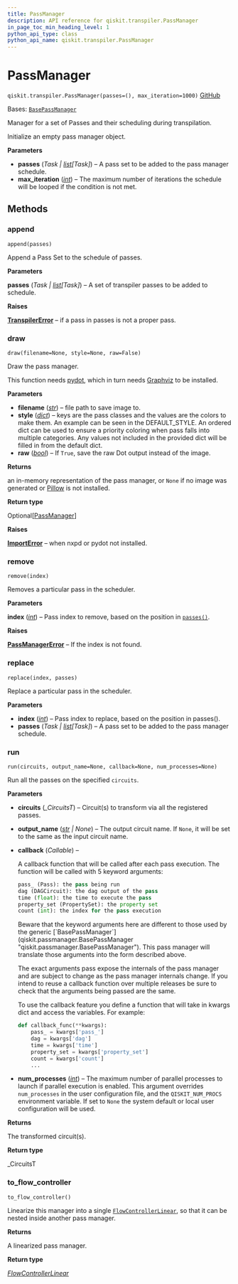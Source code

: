 ```yaml
---
title: PassManager
description: API reference for qiskit.transpiler.PassManager
in_page_toc_min_heading_level: 1
python_api_type: class
python_api_name: qiskit.transpiler.PassManager
---
```


# PassManager

<span id="qiskit.transpiler.PassManager" />

`qiskit.transpiler.PassManager(passes=(), max_iteration=1000)` [GitHub](https://github.com/qiskit/qiskit/tree/stable/1.0/qiskit/transpiler/passmanager.py "view source code")

Bases: [`BasePassManager`](qiskit.passmanager.BasePassManager "qiskit.passmanager.passmanager.BasePassManager")

Manager for a set of Passes and their scheduling during transpilation.

Initialize an empty pass manager object.

**Parameters**

*   **passes** (*Task |* [*list*](https://docs.python.org/3/library/stdtypes.html#list "(in Python v3.12)")*\[Task]*) – A pass set to be added to the pass manager schedule.
*   **max\_iteration** ([*int*](https://docs.python.org/3/library/functions.html#int "(in Python v3.12)")) – The maximum number of iterations the schedule will be looped if the condition is not met.

## Methods

### append

<span id="qiskit.transpiler.PassManager.append" />

`append(passes)`

Append a Pass Set to the schedule of passes.

**Parameters**

**passes** (*Task |* [*list*](https://docs.python.org/3/library/stdtypes.html#list "(in Python v3.12)")*\[Task]*) – A set of transpiler passes to be added to schedule.

**Raises**

[**TranspilerError**](transpiler#qiskit.transpiler.TranspilerError "qiskit.transpiler.TranspilerError") – if a pass in passes is not a proper pass.

### draw

<span id="qiskit.transpiler.PassManager.draw" />

`draw(filename=None, style=None, raw=False)`

Draw the pass manager.

This function needs [pydot](https://github.com/erocarrera/pydot), which in turn needs [Graphviz](https://www.graphviz.org/) to be installed.

**Parameters**

*   **filename** ([*str*](https://docs.python.org/3/library/stdtypes.html#str "(in Python v3.12)")) – file path to save image to.
*   **style** ([*dict*](https://docs.python.org/3/library/stdtypes.html#dict "(in Python v3.12)")) – keys are the pass classes and the values are the colors to make them. An example can be seen in the DEFAULT\_STYLE. An ordered dict can be used to ensure a priority coloring when pass falls into multiple categories. Any values not included in the provided dict will be filled in from the default dict.
*   **raw** ([*bool*](https://docs.python.org/3/library/functions.html#bool "(in Python v3.12)")) – If `True`, save the raw Dot output instead of the image.

**Returns**

an in-memory representation of the pass manager, or `None` if no image was generated or [Pillow](https://pypi.org/project/Pillow/) is not installed.

**Return type**

Optional\[[PassManager](#qiskit.transpiler.PassManager "qiskit.transpiler.PassManager")]

**Raises**

[**ImportError**](https://docs.python.org/3/library/exceptions.html#ImportError "(in Python v3.12)") – when nxpd or pydot not installed.

### remove

<span id="qiskit.transpiler.PassManager.remove" />

`remove(index)`

Removes a particular pass in the scheduler.

**Parameters**

**index** ([*int*](https://docs.python.org/3/library/functions.html#int "(in Python v3.12)")) – Pass index to remove, based on the position in [`passes()`](transpiler_passes#module-qiskit.transpiler.passes "qiskit.transpiler.passes").

**Raises**

[**PassManagerError**](passmanager#qiskit.passmanager.PassManagerError "qiskit.passmanager.PassManagerError") – If the index is not found.

### replace

<span id="qiskit.transpiler.PassManager.replace" />

`replace(index, passes)`

Replace a particular pass in the scheduler.

**Parameters**

*   **index** ([*int*](https://docs.python.org/3/library/functions.html#int "(in Python v3.12)")) – Pass index to replace, based on the position in passes().
*   **passes** (*Task |* [*list*](https://docs.python.org/3/library/stdtypes.html#list "(in Python v3.12)")*\[Task]*) – A pass set to be added to the pass manager schedule.

### run

<span id="qiskit.transpiler.PassManager.run" />

`run(circuits, output_name=None, callback=None, num_processes=None)`

Run all the passes on the specified `circuits`.

**Parameters**

*   **circuits** (*\_CircuitsT*) – Circuit(s) to transform via all the registered passes.

*   **output\_name** ([*str*](https://docs.python.org/3/library/stdtypes.html#str "(in Python v3.12)") *| None*) – The output circuit name. If `None`, it will be set to the same as the input circuit name.

*   **callback** (*Callable*) –

    A callback function that will be called after each pass execution. The function will be called with 5 keyword arguments:

    ```python
    pass_ (Pass): the pass being run
    dag (DAGCircuit): the dag output of the pass
    time (float): the time to execute the pass
    property_set (PropertySet): the property set
    count (int): the index for the pass execution
    ```

    <Admonition title="Note" type="note">
      Beware that the keyword arguments here are different to those used by the generic [`BasePassManager`](qiskit.passmanager.BasePassManager "qiskit.passmanager.BasePassManager"). This pass manager will translate those arguments into the form described above.
    </Admonition>

    The exact arguments pass expose the internals of the pass manager and are subject to change as the pass manager internals change. If you intend to reuse a callback function over multiple releases be sure to check that the arguments being passed are the same.

    To use the callback feature you define a function that will take in kwargs dict and access the variables. For example:

    ```python
    def callback_func(**kwargs):
        pass_ = kwargs['pass_']
        dag = kwargs['dag']
        time = kwargs['time']
        property_set = kwargs['property_set']
        count = kwargs['count']
        ...
    ```

*   **num\_processes** ([*int*](https://docs.python.org/3/library/functions.html#int "(in Python v3.12)")) – The maximum number of parallel processes to launch if parallel execution is enabled. This argument overrides `num_processes` in the user configuration file, and the `QISKIT_NUM_PROCS` environment variable. If set to `None` the system default or local user configuration will be used.

**Returns**

The transformed circuit(s).

**Return type**

\_CircuitsT

### to\_flow\_controller

<span id="qiskit.transpiler.PassManager.to_flow_controller" />

`to_flow_controller()`

Linearize this manager into a single [`FlowControllerLinear`](qiskit.passmanager.FlowControllerLinear "qiskit.passmanager.FlowControllerLinear"), so that it can be nested inside another pass manager.

**Returns**

A linearized pass manager.

**Return type**

[*FlowControllerLinear*](qiskit.passmanager.FlowControllerLinear "qiskit.passmanager.flow_controllers.FlowControllerLinear")

